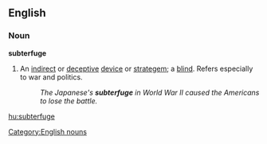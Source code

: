 ==English==
===Noun===
{{wikipedia}}
'''subterfuge'''
#An [[indirect]] or [[deceptive]] [[device]] or [[strategem]]; a [[blind]]. Refers especially to war and politics.
#:''The Japanese's '''subterfuge''' in World War II caused the Americans to lose the battle.''

[[Category:English nouns]]

[[hu:subterfuge]]